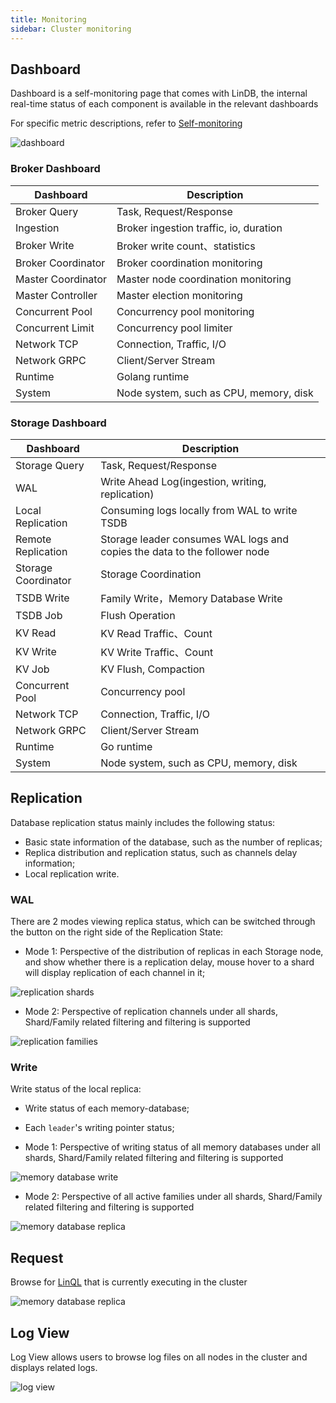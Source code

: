 ```yaml
---
title: Monitoring
sidebar: Cluster monitoring
---
```


## Dashboard

Dashboard is a self-monitoring page that comes with LinDB, the internal real-time status of each component is available
in the relevant dashboards

For specific metric descriptions, refer to [Self-monitoring](../self-monitor)

![dashboard](/img/lindb/guide/admin_ui/dashboard.png)

### Broker Dashboard

|  Dashboard  | Description                            |
|  ----  |----------------------------------------|
| Broker Query | Task, Request/Response                 |
| Ingestion | Broker ingestion traffic, io, duration |
| Broker Write | Broker write count、statistics          |
| Broker Coordinator | Broker coordination monitoring         |
| Master Coordinator | Master node coordination monitoring    |
| Master Controller | Master election   monitoring           |
| Concurrent Pool | Concurrency pool monitoring            |
| Concurrent Limit | Concurrency pool limiter               |
| Network TCP | Connection, Traffic, I/O               |
| Network GRPC | Client/Server Stream                   |
| Runtime | Golang runtime                         |
| System | Node system, such as CPU, memory, disk |

### Storage Dashboard

|  Dashboard  | Description                                                               |
|  ----  |---------------------------------------------------------------------------|
| Storage Query | Task, Request/Response                                                    |
| WAL | Write Ahead Log(ingestion, writing, replication)                          |
| Local Replication | Consuming logs locally from WAL to write TSDB                             |
| Remote Replication | Storage leader consumes WAL logs and copies the data to the follower node |
| Storage Coordinator | Storage Coordination                                                      |
| TSDB Write | Family Write，Memory Database Write                                        |
| TSDB Job | Flush Operation                                                           |
| KV Read | KV Read Traffic、Count                                                     |
| KV Write | KV Write Traffic、Count                                                    |
| KV Job | KV Flush, Compaction                                                      |
| Concurrent Pool | Concurrency pool                                                          |
| Network TCP | Connection, Traffic, I/O                                                  |
| Network GRPC | Client/Server Stream                                                      |
| Runtime | Go runtime                                                                |
| System | Node system, such as CPU, memory, disk                                    |

## Replication

Database replication status mainly includes the following status:

- Basic state information of the database, such as the number of replicas;
- Replica distribution and replication status, such as channels delay information;
- Local replication write.

### WAL

There are 2 modes viewing replica status, which can be switched through the button on the right side
of the Replication State:

- Mode 1: Perspective of the distribution of replicas in each Storage node, and show whether there is a
  replication delay, mouse hover to a shard will display replication of each channel in it;

![replication shards](/img/lindb/guide/admin_ui/replication_shards.png)

- Mode 2: Perspective of replication channels under all shards, Shard/Family related filtering and filtering is
  supported

![replication families](/img/lindb/guide/admin_ui/replication_families.png)

### Write

Write status of the local replica:

- Write status of each memory-database;
- Each `leader`'s writing pointer status;

- Mode 1: Perspective of writing status of all memory databases under all shards,
  Shard/Family related filtering and filtering is supported

![memory database write](/img/lindb/guide/admin_ui/memory_database_write.png)

- Mode 2: Perspective of all active families under all shards,
  Shard/Family related filtering and filtering is supported

![memory database replica](/img/lindb/guide/admin_ui/memory_database_replica.png)

## Request

Browse for [LinQL](../lin-ql) that is currently executing in the cluster

![memory database replica](/img/lindb/guide/admin_ui/request_list.png)

## Log View

Log View allows users to browse log files on all nodes in the cluster and displays related logs.

![log view](/img/lindb/guide/admin_ui/log_view.png)
